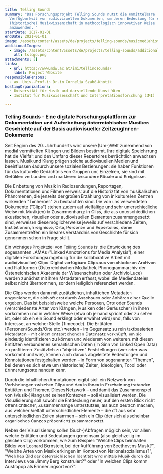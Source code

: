 ```yaml
---
title: Telling Sounds
summary: "Das Forschungsprojekt Telling Sounds nutzt die unmittelbare
  Verfügbarkeit von audiovisuellen Dokumenten, um deren Bedeutung für die
  (historische) Musikwissenschaft in methodologisch innovativer Weise
  anzuwenden. "
startDate: 2017-01-01
endDate: 2021-01-01
image: /assets/content/assets/de/projects/telling-sounds/musicmediahistory3.jpg
additionalImages:
  - image: /assets/content/assets/de/projects/telling-sounds/additionalImages/tslogo.png
    alt: tslogo.png
attachments: []
links:
  - url: https://www.mdw.ac.at/imi/tellingsounds/
    label: Project Website
responsiblePersons:
  - ao. Univ.-Prof.in Dr.in Cornelia Szabó-Knotik
hostingOrganizations:
  - Universität für Musik und darstellende Kunst Wien
  - Institut für Musikwissenschaft und Interpretationsforschung (IMI)

---
```

### **Telling Sounds - Eine digitale Forschungsplattform zur Dokumentation und Aufarbeitung österreichischer Musiken-Geschichte auf der Basis audiovisueller ZeitzeugInnen-Dokumente**

Seit Beginn des 20. Jahrhunderts wird unsere (Um-)Welt zunehmend von medial vermittelten Klängen und Bildern bestimmt. Ihre digitale Speicherung hat die Vielfalt und den Umfang dieses Repertoires beträchtlich anwachsen lassen. Musik und Klang prägen solche audiovisuellen Medien und beeinflussen dadurch unsere sozialen Beziehungen: sie haben Funktionen für das kulturelle Gedächtnis von Gruppen und Einzelnen, sie sind mit Gefühlen verbunden und markieren besondere Rituale und Ereignisse.

Die Einbettung von Musik in Radiosendungen, Reportagen, Dokumentationen und Filmen verweist auf die Historizität von musikalischen Phänomenen, die jenseits der großen Erzählung von in kulturellen Zentren wirkenden "Tonheroen" zu beobachten sind. Die von uns verwendeten Dokumente ("Clips") stehen zudem auf vielfältige und sehr unterschiedliche Weise mit Musik(en) in Zusammenhang: In Clips, die aus unterschiedlichen akustischen, visuellen oder audiovisuellen Elementen zusammengesetzt sind, verweisen diese möglicherweise jeweils auf verschiedene Zeiten, Institutionen, Ereignisse, Orte, Personen und Repertoires, deren Zusammentreffen ein lineares Verständnis von Geschichte für sich genommen schon in Frage stellt.

Ein wichtiges Projektziel von Telling Sounds ist die Entwicklung des sogenannten LAMAs ("Linked Annotations for Media Analysis"), einer digitalen Forschungsumgebung für die kollaborative Arbeit mit audio(visuellen) Clips. Digital verfügbare Clips aus verschiedenen Archiven und Plattformen (Österreichischen Mediathek, Phonogrammarchiv der Österreichischen Akademie der Wissenschaften oder Archivio Luce) werden zunächst mit ihren Metadaten erfasst, wobei die Mediendateien selbst nicht übernommen, sondern lediglich referenziert werden.

Die Clips werden dann mit zusätzlichen, inhaltlichen Metadaten angereichert, die sich oft erst durch Anschauen oder Anhören einer Quelle ergeben. Das ist beispielsweise welche Personen, Orte oder Sounds (verschiedenste Arten von Klängen, Musiken oder Geräuschen) in ihnen vorkommen und in welcher Weise (etwa ob jemand spricht oder zu sehen ist, oder ob ein ein Sound erklingt oder erwähnt wird) und, falls von Interesse, an welcher Stelle (Timecode). Die Entitäten (Personen/Sounds/Orte etc.) werden – im Gegensatz zu rein textbasierten Metadaten – mit einem entsprechenden Datensatz verknüpft, um sie eindeutig identifizieren zu können und wiederum von weiteren, mit diesen Entitäten verbundenen semantischen Daten (im Sinn von Linked Open Data) zu profitieren. Zusätzlich zu "objektiven" Feststellungen (wer oder was vorkommt und wie), können auch daraus abgeleitete Bedeutungen und Konnotationen festgehalten werden – in Form von sogenannten "Themen", bei denen es sich etwa um (historische) Zeiten, Ideologien, Topoi oder Erinnerungsorte handeln kann.

Durch die inhaltlichen Annotationen ergibt sich ein Netzwerk von Verbindungen zwischen Clips und den in ihnen in Erscheinung tretenden Entitäten und Themen. Dieses Netzwerk – und damit das Zusammenspiel von (Musik-)Klang und seinen Kontexten – soll visualisiert werden. Die Visualisierung soll sowohl die Entdeckung neuer, auf den ersten Blick nicht offensichtlicher, Zusammenhänge unterstützen, als auch deutlich machen, aus welcher Vielfalt unterschiedlicher Elemente – die oft aus sehr unterschiedlichen Zeiten stammen – sich ein Clip (der sich als scheinbar organisches Ganzes präsentiert) zusammensetzt.

Neben der Visualisierung sollen (Such-)Abfragen möglich sein, vor allem welche Entitäten und Bedeutungen gemeinsam (also gleichzeitig im gleichen Clip) vorkommen, wie zum Beispiel: "Welche Clips beinhalten Bilder von Leonard Bernstein, bei der Aufführung von Beethovens Musik?", "Welche Arten von Musik erklingen im Kontext von Nationalsozialismus?", "Welches Bild der österreichischen Identität wird mittels Musik durch die Interviews von Jimmy Berg konstruiert?" oder "In welchen Clips kommt Austropop als Erinnerungsort vor?".
